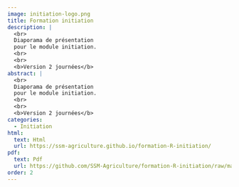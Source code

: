 ```yaml
---
image: initiation-logo.png
title: Formation initiation
description: |
  <br>
  Diaporama de présentation
  pour le module initiation. 
  <br>
  <br>
  <b>Version 2 journées</b>
abstract: |
  <br>
  Diaporama de présentation
  pour le module initiation. 
  <br>
  <br>
  <b>Version 2 journées</b>
categories:
  - Initiation
html:
  text: Html
  url: https://ssm-agriculture.github.io/formation-R-initiation/
pdf:
  text: Pdf 
  url: https://github.com/SSM-Agriculture/formation-R-initiation/raw/master/diaporama_pdf/Diaporama_initiation.pdf
order: 2
---
```

